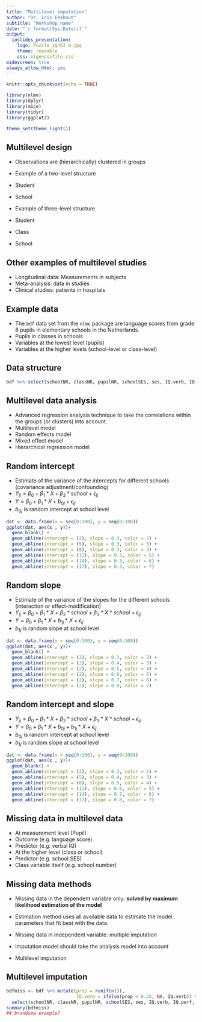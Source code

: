 ```yaml
---
title: "Multilevel imputation"
author: "Dr. Iris Eekhout"
subtitle: "Workshop name"
date: "`r format(Sys.Date())`"
output: 
  ioslides_presentation:
    logo: Puzzle_zgnb3_m.jpg
    theme: readable
    css: eigencssfile.css
widescreen: true
always_allow_html: yes
---
```


```r
knitr::opts_chunk$set(echo = TRUE)

library(nlme)
library(dplyr)
library(mice)
library(tidyr)
library(ggplot2)

theme_set(theme_light())
```

## Multilevel design

* Observations are (hierarchically) clustered in groups

* Example of a two-level structure
+ Student
+ School

* Example of three-level structure
+ Student
+ Class
+ School

## Other examples of multilevel studies

* Longitudinal data: Measurements in subjects
* Meta-analysis: data in studies
* Clinical studies: patients in hospitals

## Example data

* The `bdf` data set from the `nlme` package are language scores from grade 8 pupils in elementary schools in the Netherlands. 
* Pupils in classes in schools
* Variables at the lowest level (pupils)
* Variables at the higher levels (school-level or class-level)

## Data structure

```R
bdf %>% select(schoolNR, classNR, pupilNR, schoolSES, ses, IQ.verb, IQ.perf, langPOST ) %>% head(10)
```


## Multilevel data analysis

* Advanced regression analysis technique to take the correlations within the groups (or clusters) into account.
* Multilevel model
* Random effects model
* Mixed effect model
* Hierarchical regression model


## Random intercept

* Estimate of the variance of the intercepts for different schools (covariance adjustment/confounding)
* $Y_{ij} = \beta_0 + \beta_1*X + \beta_2*school + \epsilon_{ij}$
* $Y = \beta_0 + \beta_1*X + b_{0j} + \epsilon_{ij}$
+ $b_{0j}$ is random intercept at school level

```r
dat <- data.frame(x = seq(0:100), y = seq(0:100))
ggplot(dat, aes(x , y))+
  geom_blank() + 
  geom_abline(intercept = (2), slope = 0.3, color = 2) +
  geom_abline(intercept = (5), slope = 0.3, color = 3) +
  geom_abline(intercept = (8), slope = 0.3, color = 4) +
  geom_abline(intercept = (11), slope = 0.3, color = 5) +
  geom_abline(intercept = (14), slope = 0.3, color = 6) +
  geom_abline(intercept = (17), slope = 0.3, color = 7) 

```

## Random slope

* Estimate of the variance of the slopes for the different schools (interaction or effect-modification)
* $Y_{ij} = \beta_0 + \beta_1*X + \beta_2*school + \beta_3 * X * school + \epsilon_{ij}$
* $Y = \beta_0 + \beta_1*X + b_{1j} * X + \epsilon_{ij}$
+ $b_{1j}$ is random slope at school level

```r
dat <- data.frame(x = seq(0:100), y = seq(0:100))
ggplot(dat, aes(x , y))+
  geom_blank() + 
  geom_abline(intercept = (2), slope = 0.3, color = 2) +
  geom_abline(intercept = (2), slope = 0.4, color = 3) +
  geom_abline(intercept = (2), slope = 0.5, color = 4) +
  geom_abline(intercept = (2), slope = 0.6, color = 5) +
  geom_abline(intercept = (2), slope = 0.7, color = 6) +
  geom_abline(intercept = (2), slope = 0.8, color = 7) 

```

## Random intercept and slope

* $Y_{ij} = \beta_0 + \beta_1*X + \beta_2*school + \beta_3 * X * school + \epsilon_{ij}$
* $Y = \beta_0 + \beta_1*X + b_{0j} + b_{1j} * X + \epsilon_{ij}$
+ $b_{0j}$ is random intercept at school level
+ $b_{1j}$ is random slope at school level

```r
dat <- data.frame(x = seq(0:100), y = seq(0:100))
ggplot(dat, aes(x , y))+
  geom_blank() + 
  geom_abline(intercept = (2), slope = 0.3, color = 2) +
  geom_abline(intercept = (5), slope = 0.4, color = 3) +
  geom_abline(intercept = (8), slope = 0.5, color = 4) +
  geom_abline(intercept = (11), slope = 0.6, color = 5) +
  geom_abline(intercept = (14), slope = 0.7, color = 6) +
  geom_abline(intercept = (17), slope = 0.8, color = 7) 

```

## Missing data in multilevel data

* At measurement level (Pupil)
+ Outcome (e.g. language score)
+ Predictor (e.g. verbal IQ)
* At the higher level (class or school)
+ Predictor (e.g. school SES)
+ Class variable itself (e.g. school number)

## Missing data methods

* Missing data in the dependent variable only: **solved by maximum likelihood estimation of the model**
+ Estimation method uses all available data to estimate the model parameters that fit best with the data.

* Missing data in independent variable: multiple imputation
+ Imputation model should take the analysis model into account
+ Multilevel imputation

## Multilevel imputation

```R
bdfmiss <- bdf %>% mutate(prop = runif(n()),
                          IQ.verb = ifelse(prop < 0.25, NA, IQ.verb)) %>%
  select(schoolNR, classNR, pupilNR, schoolSES, ses, IQ.verb, IQ.perf, langPOST )
summary(bdfmiss)
## brandsma example?
  
```


